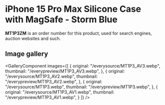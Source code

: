 
# iPhone 15 Pro Max Silicone Case with MagSafe - Storm Blue

<Callout type='info' emoji='👉🏻'>**MT1P3ZM** is an order number for this product, used for search engines, auction websites and such.</Callout>

## Image gallery

<GalleryComponent
    images={[
      {
        original: "/everysource/MT1P3_AV3.webp",
        thumbnail: "/everypreview/MT1P3_AV3.webp",
      },
      {
        original: "/everysource/MT1P3_AV2.webp",
        thumbnail: "/everypreview/MT1P3_AV2.webp",
      },
      {
        original: "/everysource/MT1P3.webp",
        thumbnail: "/everypreview/MT1P3.webp",
      },
      {
        original: "/everysource/MT1P3_AV1.webp",
        thumbnail: "/everypreview/MT1P3_AV1.webp",
      }
    ]}
  />
